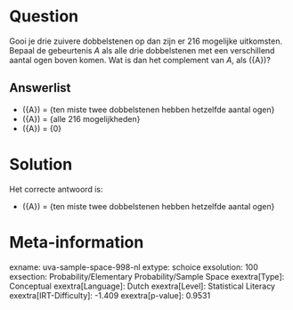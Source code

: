 Question
========

Gooi je drie zuivere dobbelstenen op dan zijn er 216 mogelijke
uitkomsten. Bepaal de gebeurtenis *A* als alle drie dobbelstenen met een
verschillend aantal ogen boven komen. Wat is dan het complement van *A*,
als \(\bar{A}\)?

Answerlist
----------

* \(\bar{A}\) = {ten miste twee dobbelstenen hebben hetzelfde aantal ogen}
* \(\bar{A}\) = {alle 216 mogelijkheden}
* \(\bar{A}\) = {0}

Solution
========

Het correcte antwoord is: 

* \(\bar{A}\) = {ten miste twee dobbelstenen hebben hetzelfde aantal ogen}

Meta-information
================
exname: uva-sample-space-998-nl
extype: schoice
exsolution: 100
exsection: Probability/Elementary Probability/Sample Space
exextra[Type]: Conceptual
exextra[Language]: Dutch
exextra[Level]: Statistical Literacy
exextra[IRT-Difficulty]: -1.409
exextra[p-value]: 0.9531
